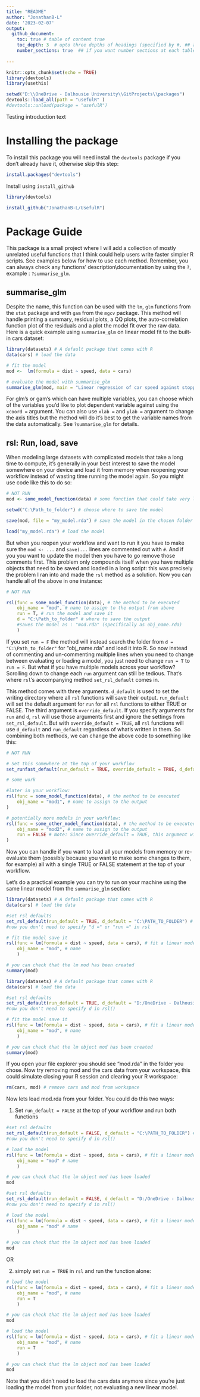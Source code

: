 ```yaml
---
title: "README"
author: "JonathanB-L"
date: '2023-02-07'
output: 
  github_document:
    toc: true # table of content true
    toc_depth: 3  # upto three depths of headings (specified by #, ## and ###)
    number_sections: true  ## if you want number sections at each table header
    
---
```


```r
knitr::opts_chunk$set(echo = TRUE)
library(devtools)
library(usethis)

setwd("D:\\OneDrive - Dalhousie University\\GitProjects\\packages")
devtools::load_all(path = "usefulR" )
#devtools::unload(package = "usefulR")
```


Testing introduction text

# Installing the package

To install this package you will need install the `devtools` package if you don't already have it, otherwise skip this step:
```r
install.packages("devtools")
```

Install using `install_github`

```r
library(devtools)

install_github("JonathanB-L/UsefulR")
```


# Package Guide

This package is a small project where I will add a collection of mostly unrelated useful functions that I think could help users write faster simpler R scripts. See examples below for how to use each method.  Remember, you can always check any functions' description\\documentation by using the `?`, example : `?summarise_glm`.


## summarise_glm

Despite the name, this function can be used with the `lm`, `glm` functions from the `stat` package and with `gam` from the `mgcv` package. This method will handle printing a summary, residual plots, a QQ plots, the auto-correlation function plot of the residuals and a plot the model fit over the raw data. Here is a quick example using `summarise_glm` on linear model fit to the built-in cars dataset:

```r
library(datasets) # A default package that comes with R
data(cars) # load the data

# fit the model 
mod <-  lm(formula = dist ~ speed, data = cars)

# evaluate the model with summarise_glm
summarise_glm(mod, main = "Linear regression of car speed against stopping distance")

```


For glm's or gam's which can have multiple variables, you can choose which of the variables you'd like to plot dependent variable against using the `xcoord = ` argument. You can also use `xlab = ` and `ylab = ` argument to change the axis titles but the method will do it's best to get the variable names from the data automatically. See `?summarise_glm` for details.


## rsl: Run, load, save

When modeling large datasets with complicated models that take a long time to compute, it's generally in your best interest to save the model somewhere on your device and load it from memory when reopening your workflow instead of wasting time running the model again. So you might use code like this to do so:



```r
# NOT RUN
mod <- some_model_function(data) # some function that could take very long to compute

setwd("C:\Path_to_folder") # choose where to save the model

save(mod, file = "my_model.rda") # save the model in the chosen folder

load("my_model.rda") # load the model
```


But when you reopen your workflow and want to run it you have to make sure the `mod <- ...` and `save(...` lines are commented out with `#`. And if you you want to update the model then you have to go remove those comments first. This problem only compounds itself when you have multiple objects that need to be saved and loaded in a long script: this was precisely the problem I ran into and made the `rsl` method as a solution. Now you can handle all of the above in one instance:


```r
# NOT RUN

rsl(func = some_model_function(data), # the method to be executed
    obj_name = "mod", # name to assign to the output from above
    run = T, # run the model and save it
    d = "C:\Path_to_folder" # where to save the output 
    #saves the model as : "mod.rda" (specifically as obj_name.rda)
    )
```

If you set `run = F` the method will instead search the folder from `d = "C:\Path_to_folder"` for "obj_name.rda" and load it into R. So now instead of commenting and un-commenting multiple lines when you need to change between evaluating or loading a model, you just need to change `run = T` to `run = F`. But what if you have multiple models across your workflow? Scrolling down to change each `run` argument can still be tedious. That's where `rsl`'s accompanying method `set_rsl_default` comes in.

This method comes with three arguments. `d_default` is used to set the writing directory where all `rsl` functions will save their output. `run_default` will set the default argument for `run` for all `rsl` functions to either TRUE or FALSE. The third argument is `override_default`. If you specify arguments for `run` and `d`, `rsl` will use those arguments first and ignore the settings from `set_rsl_default`. But with `override_default = TRUE`, all `rsl` functions will use `d_default` and `run_default` regardless of what's written in them. So combining both methods, we can change the above code to something like this:


```r
# NOT RUN

# Set this somewhere at the top of your workflow
set_runfast_default(run_default = TRUE, override_default = TRUE, d_default = "C:\PATH_TO_FOLDER") # evaluate and save, overriding other inputs

# some work

#later in your workflow:
rsl(func = some_model_function(data), # the method to be executed
    obj_name = "mod1", # name to assign to the output 
)

# potentially more models in your workflow:
rsl(func = some_other_model_function(data), # the method to be executed
    obj_name = "mod2", # name to assign to the output 
    run = FALSE # Note: Since override_default = TRUE, this argument will be ignored
)

```


Now you can handle if you want to load all your models from memory or re-evaluate them (possibly because you want to make some changes to them, for example) all with a single TRUE or FALSE statement at the top of your workflow.

Let's do a practical example you can try to run on your machine using the same linear model from the `summarise_glm` section:



```r
library(datasets) # A default package that comes with R
data(cars) # load the data

#set rsl defaults
set_rsl_default(run_default = TRUE, d_default = "C:\PATH_TO_FOLDER") # change this yourself to where you want to save your .rda files
#now you don't need to specify "d =" or "run =" in rsl

# fit the model save it
rsl(func = lm(formula = dist ~ speed, data = cars), # fit a linear model
    obj_name = "mod", # name
    )

# you can check that the lm mod has been created
summary(mod)


```

```r
library(datasets) # A default package that comes with R
data(cars) # load the data

#set rsl defaults
set_rsl_default(run_default = TRUE, d_default = "D:/OneDrive - Dalhousie University/GitProjects/localTests/rdata") # change this yourself to where you want to save your .rda files
#now you don't need to specify d in rsl()

# fit the model save it
rsl(func = lm(formula = dist ~ speed, data = cars), # fit a linear model
    obj_name = "mod", # name
    )

# you can check that the lm object mod has been created
summary(mod)


```
If you open your file explorer you should see "mod.rda" in the folder you chose. Now try removing mod and the cars data from your workspace, this could simulate closing your R session and clearing your R workspace:

```r
rm(cars, mod) # remove cars and mod from workspace
```

Now lets load mod.rda from your folder. You could do this two ways:

1. Set `run_default = FALSE` at the top of your workflow and run both functions
```r
#set rsl defaults
set_rsl_default(run_default = FALSE, d_default = "C:\PATH_TO_FOLDER") # change this yourself to where you want to save your .rda files
#now you don't need to specify d in rsl()

# load the model
rsl(func = lm(formula = dist ~ speed, data = cars), # fit a linear model
    obj_name = "mod" # name
    )

# you can check that the lm object mod has been loaded
mod
```

```r
#set rsl defaults
set_rsl_default(run_default = FALSE, d_default = "D:/OneDrive - Dalhousie University/GitProjects/localTests/rdata") # change this yourself to where you want to save your .rda files
#now you don't need to specify d in rsl()

# load the model
rsl(func = lm(formula = dist ~ speed, data = cars), # fit a linear model
    obj_name = "mod" # name
    )

# you can check that the lm object mod has been loaded
mod
```
OR

2. simply set `run = TRUE` in `rsl` and run the function alone:
```r
# load the model
rsl(func = lm(formula = dist ~ speed, data = cars), # fit a linear model
    obj_name = "mod", # name
    run = T
    )

# you can check that the lm object mod has been loaded
mod
```

```r
# load the model
rsl(func = lm(formula = dist ~ speed, data = cars), # fit a linear model
    obj_name = "mod", # name
    run = T
    )

# you can check that the lm object mod has been loaded
mod
```

Note that you didn't need to load the cars data anymore since you're just loading the model from your folder, not evaluating a new linear model.



































